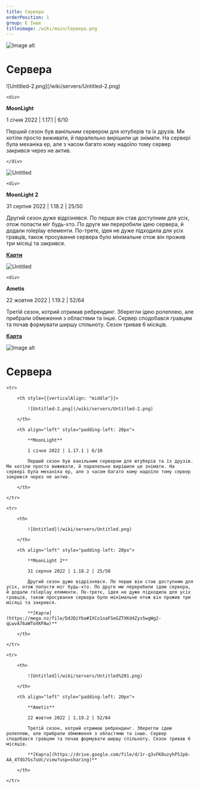 ```yaml
---
title: Сервера
orderPosition: 1
group: E Інше
titleimage: /wiki/main/Сервера.png
---
```


<img src='/wiki/main/Сервера1.png' className="topimage" alt="Image alt" />

# Сервера

<div className="two-column-grid">
    <div>
![Untitled-2.png](/wiki/servers/Untitled-2.png)
    </div>

    <div>
**MoonLight**

1 січня 2022 | 1.17.1 | 6/10

Перший сезон був ванільним сервером для ютуберів та їх друзів. Ми хотіли просто виживати, й паралельно вирішили це знімати. На сервері була механіка ер, але з часом багато кому надоїло тому сервер закрився через не актив.

    </div>
</div>

<div className="two-column-grid">
    <div>

![Untitled](/wiki/servers/Untitled.png)
    </div>

    <div>
**MoonLight 2**

31 серпня 2022 | 1.18.2 | 25/50

Другий сезон дуже відрізнявся. По перше він став доступним для усіх, отож попасти міг будь-хто. По друге ми переробили ідею сервера, й додали roleplay елементи. По-третє, ідея не дуже підходила для усіх гравців, також просування сервера було мінімальне отож він прожив три місяці та закрився.


**[Карти](https://mega.nz/file/DdJDiYba#IXCo1oaFSeGZTXKd4Zys5wgWg2-qLwvA76aWToXKPAw)**
    </div>
</div>

<div className="two-column-grid">
    <div>

![Untitled](/wiki/servers/Untitled%201.png)
    </div>

    <div>
**Ametis**

22 жовтня 2022 | 1.19.2 | 52/64

Третій сезон, котрий отримав ребрендинг. Зберегли ідею ролеплею, але прибрали обмеження з областями та інше. Сервер сподобався гравцям та почав формувати ширшу спільноту. Сезон тривав 6 місяців.

**[Карта](https://drive.google.com/file/d/1r-q3vFK0uzyhP5Jpb-AA_4TdG7Gs7uUc/view?usp=sharing)**
    </div>
</div>













<img src='/wiki/main/Сервера1.png' class="topimage" alt="Image alt" />

# Сервера

<table>

    <tr>

        <th style={{verticalAlign: "middle"}}>

            ![Untitled-2.png](/wiki/servers/Untitled-2.png)

        </th>

        <th align="left" style="padding-left: 20px">

            **MoonLight**

            1 січня 2022 | 1.17.1 | 6/10

            Перший сезон був ванільним сервером для ютуберів та їх друзів. Ми хотіли просто виживати, й паралельно вирішили це знімати. На сервері була механіка ер, але з часом багато кому надоїло тому сервер закрився через не актив.

        </th>

    </tr>

    <tr>

        <th>

            ![Untitled](/wiki/servers/Untitled.png)

        </th>

        <th align="left" style="padding-left: 20px">

            **MoonLight 2**

            31 серпня 2022 | 1.18.2 | 25/50

            Другий сезон дуже відрізнявся. По перше він став доступним для усіх, отож попасти міг будь-хто. По друге ми переробили ідею сервера, й додали roleplay елементи. По-третє, ідея не дуже підходила для усіх гравців, також просування сервера було мінімальне отож він прожив три місяці та закрився.

            **[Карти](https://mega.nz/file/DdJDiYba#IXCo1oaFSeGZTXKd4Zys5wgWg2-qLwvA76aWToXKPAw)**

        </th>

    </tr>

    <tr>

        <th>

            ![Untitled](/wiki/servers/Untitled%201.png)

        </th>

        <th align="left" style="padding-left: 20px">

            **Ametis**

            22 жовтня 2022 | 1.19.2 | 52/64

            Третій сезон, котрий отримав ребрендинг. Зберегли ідею ролеплею, але прибрали обмеження з областями та інше. Сервер сподобався гравцям та почав формувати ширшу спільноту. Сезон тривав 6 місяців.

            **[Карта](https://drive.google.com/file/d/1r-q3vFK0uzyhP5Jpb-AA_4TdG7Gs7uUc/view?usp=sharing)**

        </th>

    </tr>

</table>
